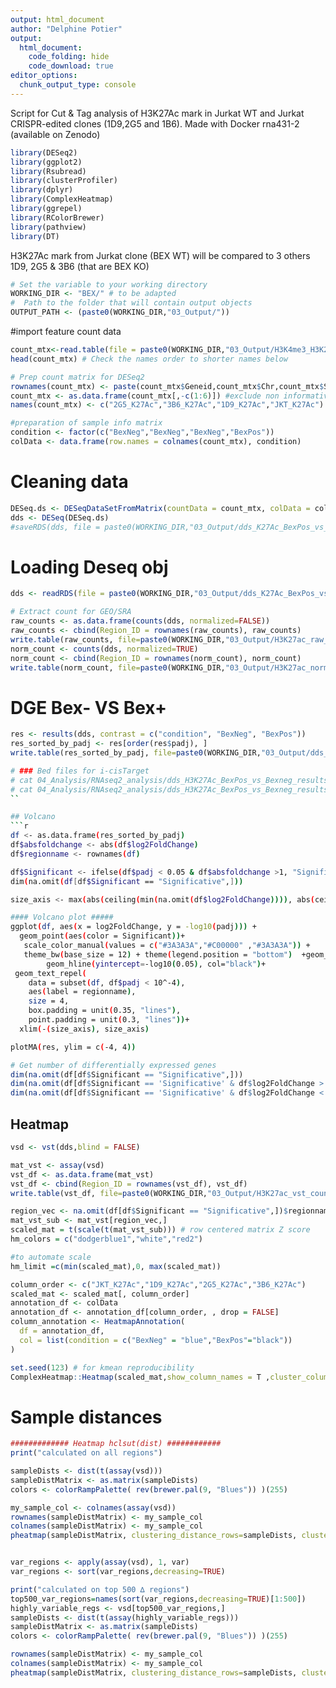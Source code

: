 ```yaml
---
output: html_document
author: "Delphine Potier"
output:
  html_document:
    code_folding: hide
    code_download: true
editor_options:
  chunk_output_type: console
---
```


#################

Script for Cut & Tag analysis of H3K27Ac mark in Jurkat WT and Jurkat CRISPR-edited clones (1D9,2G5 and 1B6).
Made with Docker rna431-2 (available on Zenodo)

#################

```r
library(DESeq2)
library(ggplot2)
library(Rsubread)
library(clusterProfiler)
library(dplyr)
library(ComplexHeatmap)
library(ggrepel)
library(RColorBrewer)
library(pathview)
library(DT)
```

H3K27Ac mark from Jurkat clone (BEX WT) will be compared to 3 others 1D9, 2G5 & 3B6 (that are BEX KO)

```r
# Set the variable to your working directory
WORKING_DIR <- "BEX/" # to be adapted
#  Path to the folder that will contain output objects
OUTPUT_PATH <- (paste0(WORKING_DIR,"03_Output/"))
```

#import feature count data
```r
count_mtx<-read.table(file = paste0(WORKING_DIR,"03_Output/H3K4me3_H3K27ac_narrow_nomodel/bwa/merged_library/macs3/narrow_peak/consensus/K27Ac/K27Ac.consensus_peaks.featureCounts.txt"),header = T)
head(count_mtx) # Check the names order to shorter names below

# Prep count matrix for DESeq2
rownames(count_mtx) <- paste(count_mtx$Geneid,count_mtx$Chr,count_mtx$Start,count_mtx$End,sep = "_")
count_mtx <- as.data.frame(count_mtx[,-c(1:6)]) #exclude non informative column
names(count_mtx) <- c("2G5_K27Ac","3B6_K27Ac","1D9_K27Ac","JKT_K27Ac") #shorter names

#preparation of sample info matrix
condition <- factor(c("BexNeg","BexNeg","BexNeg","BexPos"))
colData <- data.frame(row.names = colnames(count_mtx), condition)
```


# Cleaning data
```r
DESeq.ds <- DESeqDataSetFromMatrix(countData = count_mtx, colData = colData, design = ~ condition)
dds <- DESeq(DESeq.ds)
#saveRDS(dds, file = paste0(WORKING_DIR,"03_Output/dds_K27Ac_BexPos_vs_Bexneg.rds"))
```

# Loading Deseq obj
```r
dds <- readRDS(file = paste0(WORKING_DIR,"03_Output/dds_K27Ac_BexPos_vs_Bexneg.rds"))

# Extract count for GEO/SRA
raw_counts <- as.data.frame(counts(dds, normalized=FALSE))
raw_counts <- cbind(Region_ID = rownames(raw_counts), raw_counts)
write.table(raw_counts, file=paste0(WORKING_DIR,"03_Output/H3K27ac_raw_counts.txt"),sep = "\t", quote = FALSE, row.names = FALSE) #available in GEO
norm_count <- counts(dds, normalized=TRUE)
norm_count <- cbind(Region_ID = rownames(norm_count), norm_count)
write.table(norm_count, file=paste0(WORKING_DIR,"03_Output/H3K27ac_normalized_counts.txt"),sep = "\t", quote = FALSE, row.names = FALSE) #available in GEO
```


# DGE Bex- VS Bex+
```r
res <- results(dds, contrast = c("condition", "BexNeg", "BexPos"))
res_sorted_by_padj <- res[order(res$padj), ]
write.table(res_sorted_by_padj, file=paste0(WORKING_DIR,"03_Output/dds_H3K27Ac_BexPos_vs_Bexneg_results.txt"),sep = "\t")
```

```bash
# ### Bed files for i-cisTarget
# cat 04_Analysis/RNAseq2_analysis/dds_H3K27Ac_BexPos_vs_Bexneg_results.txt | grep -v baseMean | awk '$3 < -1 && $7 < 0.05 {print $1}'| sed s/\"//g | awk -F'_' '{s=""; for(i=3;i<=NF-2;i++) s=s $i OFS; sub(OFS "$","",s); print s" "$(NF-1)" "$NF" "$1"_"$2}' OFS="_" >04_Analysis/RNAseq2_analysis/H3K27Ac_down_Padj-0.05_Log2FC_1.bed
# cat 04_Analysis/RNAseq2_analysis/dds_H3K27Ac_BexPos_vs_Bexneg_results.txt | grep -v baseMean | awk '$3 > 1 && $7 < 0.05 {print $1}'| sed s/\"//g | awk -F'_' '{s=""; for(i=3;i<=NF-2;i++) s=s $i OFS; sub(OFS "$","",s); print s" "$(NF-1)" "$NF" "$1"_"$2}' OFS="_" >04_Analysis/RNAseq2_analysis/H3K27Ac_up_Padj-0.05_Log2FC_-1.bed
``

## Volcano
```r
df <- as.data.frame(res_sorted_by_padj)
df$absfoldchange <- abs(df$log2FoldChange)
df$regionname <- rownames(df)

df$Significant <- ifelse(df$padj < 0.05 & df$absfoldchange >1, "Significative","Not Significative")
dim(na.omit(df[df$Significant == "Significative",]))

size_axis <- max(abs(ceiling(min(na.omit(df$log2FoldChange)))), abs(ceiling(max(na.omit(df$log2FoldChange))))) #Get the extreme value of foldchange to set automaticaly limit of the ggplot and scale it around 0

#### Volcano plot #####
ggplot(df, aes(x = log2FoldChange, y = -log10(padj))) +
  geom_point(aes(color = Significant))+
   scale_color_manual(values = c("#3A3A3A","#C00000" ,"#3A3A3A")) +
   theme_bw(base_size = 12) + theme(legend.position = "bottom")  +geom_vline(xintercept=c(-1, 1), col="black")+
        geom_hline(yintercept=-log10(0.05), col="black")+
 geom_text_repel(
    data = subset(df, df$padj < 10^-4),
    aes(label = regionname),
    size = 4,
    box.padding = unit(0.35, "lines"),
    point.padding = unit(0.3, "lines"))+
  xlim(-(size_axis), size_axis)

plotMA(res, ylim = c(-4, 4))
```

```r
# Get number of differentially expressed genes
dim(na.omit(df[df$Significant == "Significative",]))
dim(na.omit(df[df$Significant == 'Significative' & df$log2FoldChange > 1, ]))
dim(na.omit(df[df$Significant == 'Significative' & df$log2FoldChange < 1, ]))
```


## Heatmap
```r
vsd <- vst(dds,blind = FALSE)

mat_vst <- assay(vsd)
vst_df <- as.data.frame(mat_vst)
vst_df <- cbind(Region_ID = rownames(vst_df), vst_df)
write.table(vst_df, file=paste0(WORKING_DIR,"03_Output/H3K27ac_vst_counts.txt"), sep = "\t", quote = FALSE, row.names = FALSE) #available in GEO

region_vec <- na.omit(df[df$Significant == "Significative",])$regionname
mat_vst_sub <- mat_vst[region_vec,]
scaled_mat = t(scale(t(mat_vst_sub))) # row centered matrix Z score
hm_colors = c("dodgerblue1","white","red2")

#to automate scale
hm_limit =c(min(scaled_mat),0, max(scaled_mat))

column_order <- c("JKT_K27Ac","1D9_K27Ac","2G5_K27Ac","3B6_K27Ac")
scaled_mat <- scaled_mat[, column_order]
annotation_df <- colData
annotation_df <- annotation_df[column_order, , drop = FALSE]
column_annotation <- HeatmapAnnotation(
  df = annotation_df,
  col = list(condition = c("BexNeg" = "blue","BexPos"="black"))
)

set.seed(123) # for kmean reproducibility
ComplexHeatmap::Heatmap(scaled_mat,show_column_names = T ,cluster_columns = F,cluster_rows = T,column_names_side = "top",top_annotation = column_annotation, row_split = 2, column_split = annotation_df$condition)
```

# Sample distances
```r
############# Heatmap hclsut(dist) ############
print("calculated on all regions")

sampleDists <- dist(t(assay(vsd)))
sampleDistMatrix <- as.matrix(sampleDists)
colors <- colorRampPalette( rev(brewer.pal(9, "Blues")) )(255)

my_sample_col <- colnames(assay(vsd))
rownames(sampleDistMatrix) <- my_sample_col
colnames(sampleDistMatrix) <- my_sample_col
pheatmap(sampleDistMatrix, clustering_distance_rows=sampleDists, clustering_distance_cols=sampleDists,col=colors)


var_regions <- apply(assay(vsd), 1, var)
var_regions <- sort(var_regions,decreasing=TRUE)

print("calculated on top 500 ∆ regions")
top500_var_regions=names(sort(var_regions,decreasing=TRUE)[1:500])
highly_variable_regs <- vsd[top500_var_regions,]
sampleDists <- dist(t(assay(highly_variable_regs)))
sampleDistMatrix <- as.matrix(sampleDists)
colors <- colorRampPalette( rev(brewer.pal(9, "Blues")) )(255)

rownames(sampleDistMatrix) <- my_sample_col
colnames(sampleDistMatrix) <- my_sample_col
pheatmap(sampleDistMatrix, clustering_distance_rows=sampleDists, clustering_distance_cols=sampleDists,col=colors)
```
